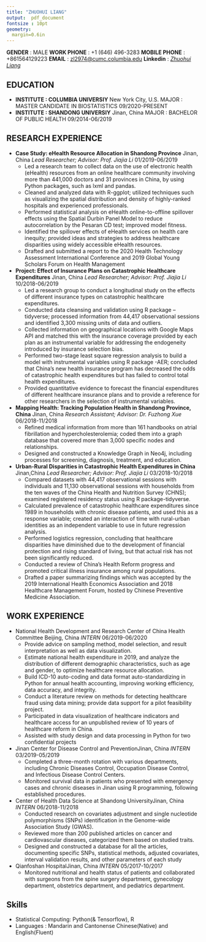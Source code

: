 ```yaml
---
title: "ZHUOHUI LIANG"
output:  pdf_document
fontsize : 10pt
geometry:
  margin=0.6in
---
```

**GENDER** : MALE \newline
**WORK PHONE** : +1 (646) 496-3283\newline
**MOBILE PHONE** : +861564129223\newline
**EMAIL** : [zl2974@cumc.columbia.edu](mailto:<zl2974@cumc.columbia.edu>)
\newline
**Linkedin** : 
[_Zhuohui Liang_](https://www.linkedin.com/in/zhuohui-liang-123108203/)

## EDUCATION
- **INSTITUTE : COLUMBIA UNIVERSIY** \hfill New York City, U.S. \newline
  MAJOR : MASTER CANDIDATE IN BIOSTATISTICS \hfill 09/2020-PRESENT
- **INSTITUTE : SHANDONG UNIVERSIY** \hfill Jinan, China\newline
  MAJOR : BACHELOR OF PUBLIC HEALTH \hfill 09/2014-06/2019

## RESEARCH EXPERIENCE
- **Case Study: eHealth Resource Allocation in Shandong Province** 
\hfill Jinan, China\newline
  _Lead Researcher; Advisor: Prof. Jiajia Li_ \hfill 01/2019-06/2019
  * Led a research team to collect data on the use of electronic health (eHealth) resources from an
online healthcare community involving more than 441,000 doctors and 31 provinces in China,
by using Python packages, such as lxml and pandas.
  * Cleaned and analyzed data with R-ggplot; utilized techniques such as visualizing the spatial
distribution and density of highly-ranked hospitals and experienced professionals.
  * Performed statistical analysis on eHealth online-to-offline spillover effects using the Spatial
Durbin Panel Model to reduce autocorrelation by the Pesaran CD test; improved model fitness.
  * Identified the spillover effects of eHealth services on health care inequity; provided ideas and
strategies to address healthcare disparities using widely accessible eHealth resources.
  * Drafted and submitted a report to the 2020 Health Technology Assessment International
Conference and 2019 Global Young Scholars Forum on Health Management

- **Project: Effect of Insurance Plans on Catastrophic Healthcare Expenditures**
\hfill Jinan, China\newline
  _Lead Researcher; Advisor: Prof. Jiajia Li_ \hfill 10/2018-06/2019
  * Led a research group to conduct a longitudinal study on the effects of different insurance types
on catastrophic healthcare expenditures.
  * Conducted data cleansing and validation using R package – tidyverse; processed information
from 44,417 observational sessions and identified 3,300 missing units of data and outliers.
  * Collected information on geographical locations with Google Maps API and matched this with
the insurance coverage provided by each plan as an instrumental variable for addressing the
endogeneity introduced by insurance selection bias.
  * Performed two-stage least square regression analysis to build a model with instrumental
variables using R package -AER; concluded that China's new health insurance program has
decreased the odds of catastrophic health expenditures but has failed to control total health
expenditures.
  * Provided quantitative evidence to forecast the financial expenditures of different healthcare
insurance plans and to provide a reference for other researchers in the selection of instrumental
variables.

- **Mapping Health: Tracking Population Health in Shandong Province, China** 
\hfill Jinan, China\newline
_Research Assistant; Advisor: Dr. Fuzhong Xue_ \hfill 06/2018-11/2018
  * Refined medical information from more than 161 handbooks on atrial fibrillation and
hypercholesterolemia; coded them into a graph database that covered more than 3,000 specific
nodes and relationships.
  * Designed and constructed a Knowledge Graph in Neo4j, including processes for screening,
diagnosis, treatment, and education.

- **Urban-Rural Disparities in Catastrophic Health Expenditures in China**
\hfill Jinan,China\newline
_Lead Researcher; Advisor: Prof. Jiajia Li_ \hfill 03/2018-10/2018
  * Compared datasets with 44,417 observational sessions with individuals and 11,130
observational sessions with households from the ten waves of the China Health and Nutrition
Survey (CHNS); examined registered residency status using R package-tidyverse.
  * Calculated prevalence of catastrophic healthcare expenditures since 1989 in households with
chronic disease patients, and used this as a response variable; created an interaction of time with
rural-urban identities as an independent variable to use in future regression analysis.
  * Performed logistics regression, concluding that healthcare disparities have diminished due to the
development of financial protection and rising standard of living, but that actual risk has not
been significantly reduced.
  * Conducted a review of China's Health Reform progress and promoted critical illness insurance
among rural populations.
  * Drafted a paper summarizing findings which was accepted by the 2019 International Health
Economics Association and 2018 Healthcare Management Forum, hosted by Chinese Preventive
Medicine Association.

## WORK EXPERIENCE
- National Health Development and Research Center of China Health Committee \hfill Beijing, China \newline
  _INTERN_ \hfill 06/2019-06/2020
  * Provide advice on sampling method, model selection, and result interpretation as well as data
visualization.
  * Estimate national health expenditure in 2019, and analyze the distribution of different
demographic characteristics, such as age and gender, to optimize healthcare resource allocation.
  * Build ICD-10 auto-coding and data format auto-standardizing in Python for annual health
accounting, improving working efficiency, data accuracy, and integrity.
  * Conduct a literature review on methods for detecting healthcare fraud using data mining; provide
data support for a pilot feasibility project.
  * Participated in data visualization of healthcare indicators and healthcare access for an
unpublished review of 10 years of healthcare reform in China.
  * Assisted with study design and data processing in Python for two confidential projects

- Jinan Center for Disease Control and Prevention\hfill Jinan, China \newline
  _INTERN_ \hfill 03/2019-05/2019
  * Completed a three-month rotation with various departments, including Chronic Diseases
Control, Occupation Disease Control, and Infectious Disease Control Centers.
  * Monitored survival data in patients who presented with emergency cases and chronic diseases
in Jinan using R programming, following established procedures.

- Center of Health Data Science at Shandong University\hfill Jinan, China \newline
  _INTERN_  \hfill 06/2018-11/2018
  * Conducted research on covariates adjustment and single nucleotide polymorphisms (SNPs)
identification in the Genome-wide Association Study (GWAS).
  * Reviewed more than 200 published articles on cancer and cardiovascular diseases, categorized
them based on studied traits.
  * Designed and constructed a database for all the articles, documenting specific SNPs, statistical
methods, adjusted covariates, interval validation results, and other parameters of each study

- Qianfoshan Hospital\hfill Jinan, China \newline
  _INTERN_ \hfill 05/2017-10/2017 
  * Monitored nutritional and health status of patients and collaborated with surgeons from the spine
surgery department, gynecology department, obstetrics department, and pediatrics department.

## Skills
- Statistical Computing: Python(& Tensorflow), R
- Languages : Mandarin and Cantonense Chinese(Native) and English(Fluent)
